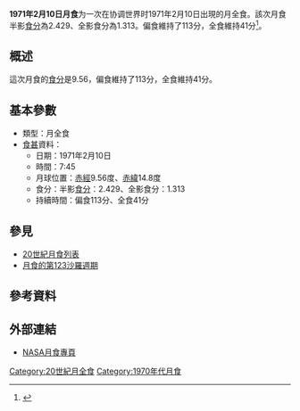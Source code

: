 {{Notability|time=2022-05-10T08:32:09+00:00}}
{{Infobox lunar eclipse
| date        = 1971年2月10日
| time        = 7:45
| nature     = 月全食
| saros       = 123
| gamma           = 0.274
| magnitude      = 半影食分：2.429<br/>全影食分：1.313
| par_duration   = 113分
| tot_duration    = 41分
| chart               = Lunar eclipse chart close-1971Feb10.png
}}
'''1971年2月10日月食'''为一次在协调世界时1971年2月10日出現的月全食。該次月食半影[[食分|食分]]為2.429、全影食分為1.313。偏食維持了113分，全食維持41分<ref name="nasa_catalog_list">{{cite web|url=http://eclipse.gsfc.nasa.gov/LEcat/LE1901-2000.html|title=Lunar Eclipses: 1901 to 2000|language=en|publisher=[[NASA|NASA]]|archiveurl=https://web.archive.org/web/20080331031357/http://eclipse.gsfc.nasa.gov/LEcat/LE1901-2000.html|archivedate=2008-03-31|deadurl=yes|accessdate=2016-09-10}}</ref>。

== 概述 ==
這次月食的[[食分|食分]]是9.56，偏食維持了113分，全食維持41分。

== 基本參數 ==
{{NoteUTC}}
* 類型：月全食
*[[食甚|食甚]]資料：
** 日期：1971年2月10日
** 時間：7:45
** 月球位置：[[赤經|赤經]]9.56度、[[赤緯|赤緯]]14.8度
** 食分：半影[[食分|食分]]：2.429、全影食分：1.313
** 持續時間：偏食113分、全食41分

== 參見 ==
{{portal box|天文學}}
* [[20世紀月食列表|20世紀月食列表]]
* [[月食的第123沙羅週期|月食的第123沙羅週期]]

== 參考資料 ==
{{reflist}}

== 外部連結 ==
* [http://eclipse.gsfc.nasa.gov/lunar.html NASA月食專頁]{{Wayback|url=http://eclipse.gsfc.nasa.gov/lunar.html |date=20181231235927 }}{{en icon}}
{{Lunar-eclipse-stub}}
{{月食}}

[[Category:20世紀月全食|Category:20世紀月全食]]
[[Category:1970年代月食|Category:1970年代月食]]